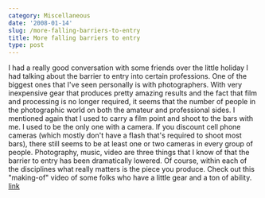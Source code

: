 ```yaml
---
category: Miscellaneous
date: '2008-01-14'
slug: /more-falling-barriers-to-entry
title: More falling barriers to entry
type: post
---
```



I had a really good conversation with some friends over the little
holiday I had talking about the barrier to entry into certain
professions. One of the biggest ones that I've seen personally is
with photographers. With very inexpensive gear that produces pretty
amazing results and the fact that film and processing is no longer
required, it seems that the number of people in the photographic
world on both the amateur and professional sides. I mentioned again
that I used to carry a film point and shoot to the bars with me. I
used to be the only one with a camera. If you discount cell phone
cameras (which mostly don't have a flash that's required to shoot
most bars), there still seems to be at least one or two cameras in
every group of people. Photography, music, video are three things
that I know of that the barrier to entry has been dramatically
lowered. Of course, within each of the disciplines what really
matters is the piece you produce. Check out this "making-of" video
of some folks who have a little gear and a ton of ability.
[link](http://kk.org/ct2/2008/01/extraless-films.php)